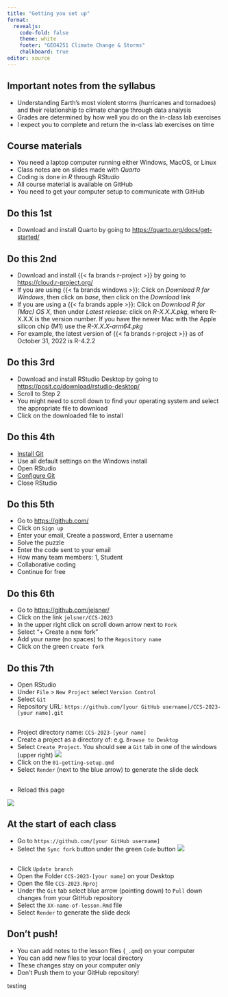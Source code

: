 ```yaml
---
title: "Getting you set up"
format: 
  revealjs:
    code-fold: false
    theme: white
    footer: "GEO4251 Climate Change & Storms"
    chalkboard: true
editor: source
---
```


## Important notes from the syllabus

-   Understanding Earth's most violent storms (hurricanes and tornadoes) and their relationship to climate change through data analysis
-   Grades are determined by how well you do on the in-class lab exercises
-   I expect you to complete and return the in-class lab exercises on time

## Course materials

-   You need a laptop computer running either Windows, MacOS, or Linux
-   Class notes are on slides made with *Quarto*
-   Coding is done in *R* through *RStudio*
-   All course material is available on GitHub
-   You need to get your computer setup to communicate with GitHub

## Do this 1st

-   Download and install Quarto by going to <https://quarto.org/docs/get-started/>

## Do this 2nd

-   Download and install {{< fa brands r-project >}} by going to <https://cloud.r-project.org/>
-   If you are using {{< fa brands windows >}}: Click on *Download R for Windows*, then click on *base*, then click on the *Download* link
-   If you are using a {{< fa brands apple >}}: Click on *Download R for (Mac) OS X*, then under *Latest release:* click on *R-X.X.X.pkg*, where R-X.X.X is the version number. If you have the newer Mac with the Apple silicon chip (M1) use the *R-X.X.X-arm64.pkg*
-   For example, the latest version of {{< fa brands r-project >}} as of October 31, 2022 is R-4.2.2

## Do this 3rd

-   Download and install RStudio Desktop by going to <https://posit.co/download/rstudio-desktop/>
-   Scroll to Step 2
-   You might need to scroll down to find your operating system and select the appropriate file to download
-   Click on the downloaded file to install

## Do this 4th

-   [Install Git](https://happygitwithr.com/install-git.html)
-   Use all default settings on the Windows install
-   Open RStudio
-   [Configure Git](https://happygitwithr.com/hello-git.html)
-   Close RStudio

## Do this 5th

-   Go to <https://github.com/>
-   Click on `Sign up`
-   Enter your email, Create a password, Enter a username
-   Solve the puzzle
-   Enter the code sent to your email
-   How many team members: 1, Student
-   Collaborative coding
-   Continue for free

## Do this 6th

-   Go to <https://github.com/jelsner/>
-   Click on the link `jelsner/CCS-2023`
-   In the upper right click on scroll down arrow next to `Fork`
-   Select "+ Create a new fork"
-   Add your name (no spaces) to the `Repository name`
-   Click on the green `Create fork`

## Do this 7th

-   Open RStudio
-   Under `File` > `New Project` select `Version Control`
-   Select `Git`
-   Repository URL: `https://github.com/[your GitHub username]/CCS-2023-[your name].git`

##

-   Project directory name: `CCS-2023-[your name]`
-   Create a project as a directory of: e.g. `Browse to Desktop`
-   Select `Create Project`. You should see a `Git` tab in one of the windows (upper right)
![](figures/Git_tab.png)
-   Click on the `01-getting-setup.qmd`
-   Select `Render` (next to the blue arrow) to generate the slide deck

## 
-   Reload this page

![](figures/congrats-1.gif)

## At the start of each class

-   Go to `https://github.com/[your GitHub username]`
-   Select the `Sync fork` button under the green `Code` button 
![](figures/Syncfork.png)

##

-   Click `Update branch`
-   Open the Folder `CCS-2023-[your name]` on your Desktop
-   Open the file `CCS-2023.Rproj`
-   Under the `Git` tab select blue arrow (pointing down) to `Pull` down changes from your GitHub repository
-   Select the `XX-name-of-lesson.Rmd` file
-   Select `Render` to generate the slide deck

## Don't push!

-   You can add notes to the lesson files (`_.qmd`) on your computer
-   You can add new files to your local directory
-   These changes stay on your computer only
-   Don't Push them to your GitHub repository!

testing
